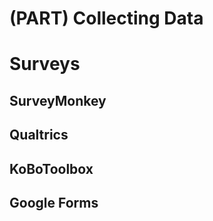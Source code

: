 # (PART) Collecting Data {-}

# Surveys

## SurveyMonkey

## Qualtrics

## KoBoToolbox

## Google Forms

